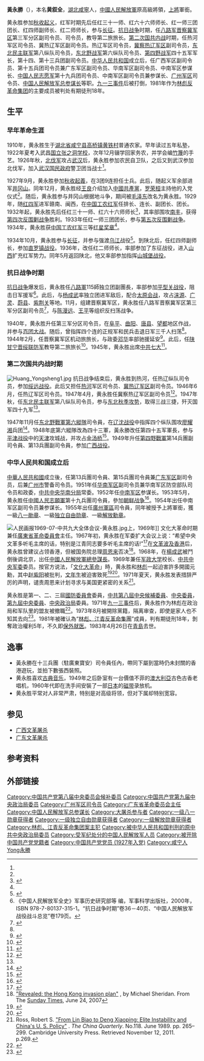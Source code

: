 {{Infobox Officeholder
|姓名    = 黄永胜
|原名    = 黄叙全
|字      = 
|号      = 
|其他姓名= 
|后缀尊称 = <del>[[中国人民解放军上将|上将]]</del>
|圖像    =  Huang Yongsheng.jpg
|圖像大小= 200px
|圖像說明= 身着上将礼服的黄永胜 摄于1955年
|order1        =
|office1       = 中国人民解放军广州军区司令员
|term_start1   = 1955年4月
|term_end1     = 1968年3月
|1blankname1   = [[中央军委主席|中央军委主席]]
|1namedata1    = [[毛泽东|毛泽东]]
|2blankname1   = [[中华人民共和国国防委员会|国防委员会]]主席
|2namedata1    = [[毛泽东|毛泽东]]{{to}}[[刘少奇|刘少奇]]
|predecessor1  = 首任，职位设立
|successor1    = [[丁盛|丁盛]]
|order2        = 第四任
|office2       = 中国人民解放军总参谋长
|term_start2   = 1968年3月
|term_end2     = 1971年9月
|1blankname2   = 中央军委主席
|1namedata2    = [[毛泽东|毛泽东]]
|predecessor2  = [[杨成武|杨成武]]（代理总参谋长）
|successor2    = [[邓小平|邓小平]]
|性別    = 男
|籍貫    = {{CHN}}[[湖北省|湖北省]][[咸宁县|咸宁县]]
|出生日期= {{birth date|1910|11|17}}（[[宣统|宣统]]二年10月16日）
|出生地點= {{QING}}[[湖北省_(清)|湖北省]][[咸宁县|咸宁县]][[高桥镇_(咸宁市)|高桥镇]][[黄铁村|黄铁村]]
|逝世日期= {{death date and age|1983|4|26|1910|11|17}}
|逝世地點= {{CHN}}[[山东省|山东省]][[青岛市|青岛市]]
|居處    =
|政黨    = <del>{{CPC}}</del>（1927年12月—1973年8月20日被开除）
|職業    = [[政治家|政治家]]、[[军事家|军事家]]
|父母    = 
|配偶    = [[项辉芳|项辉芳]]
|子女    = 长子[[黄春光|黄春光]]（项阳）<br>次子[[黄项林|黄项林]]<br>三子黄正（黄项辉）<br>四子[[黄项勇|黄项勇]]<br> 长女[[黄春萍|黄春萍]]<br>次女[[黄伟平|黄伟平]]<br>养女[[刘细枝|刘细枝]]
|親屬    = 
|國籍    = {{PRC}}
|宗教信仰= [[社会主义|社会主义]]<br>[[共产主义|共产主义]]
|學歷    = 大学
|母校    = [[中国人民抗日军政大学|中国工农红军大学]]
|網站    = 
|簽名    = 
|腳註    =
|別名    = 
|軍銜    = [[中国人民解放军上将|中国人民解放军上将]]（1955年）
|效忠    = {{PRC}}
|服務    = {{PLA}}
|服役期間= 1927年-1971年 
|階級    = [[中国人民解放军广州军区|中国人民解放军广州军区]]司令员<br>[[中国人民解放军总参谋部|中国人民解放军总参谋长]]
|隊      = 
|戰爭    = [[第一次国共内战|第一次国共内战]] <br>[[中国抗日战争|中国抗日战争]]<br> [[第二次国共内战|第二次国共内战]]<br>[[朝鲜战争|朝鲜战争]]
|獲獎    = [[一级八一勋章|一级八一勋章]] <br> [[一级独立自由勋章|一级独立自由勋章]] <br> [[一级解放勋章|一级解放勋章]]
|著作    = 
}}
'''黃永勝'''（{{bd|1910年|11月17日|1983年|4月26日|||黃永勝}}），本名'''黄叙全'''，[[湖北|湖北]][[咸宁县_(宋朝)|咸寧]]人，[[中國人民解放軍|中國人民解放軍]]原高級將領，[[中國人民解放軍上將|上將]]軍銜。

黄永胜参加[[秋收起义|秋收起义]]，红军时期先后任红三十一师、红六十六师师长、红一师三团团长、红四师副师长、红二师师长，参与[[长征|长征]]。[[抗日战争|抗日战争]]时期，任[[八路军|八路军]][[晋察冀军区|晋察冀军区]]第三军分区副司令员、司令员，教导第二旅旅长。[[第二次国共内战|第二次国共内战]]时期，任热河军区司令员、冀热辽军区副司令员。热辽军区司令员，[[冀察热辽军区|冀察热辽军区]]副司令员，[[东北民主联军|东北民主联军]]第八纵队司令员，[[东北野战军|东北野战军]]第六纵队司令员、[[第四野战军|第四野战军]]四十五军军长，第十四、第十三兵团副司令员。[[中华人民共和国|中华人民共和国]]成立后，任广西军区副司令员、第十五兵团司令员兼广东军区副司令员、华南军区副司令员、中南军区参谋长、[[中国人民志愿军|中国人民志愿军]]第十九兵团司令员、中南军区副司令员兼参谋长、[[广州军区|广州军区]]司令员、[[中国人民解放军总参谋长|中国人民解放军总参谋长]]等职。[[九一三事件|九一三事件]]后被打倒，1981年作为[[林彪反革命集团|林彪反革命集团]]的主要成员被判处有期徒刑18年。

== 生平 ==
=== 早年革命生涯 ===
1910年，黄永胜生于[[湖北省_(清)|湖北省]][[咸宁县_(宋朝)|咸宁县]][[高桥镇_(咸宁市)|高桥镇]][[黄铁村|黄铁村]]普通农家。早年读过五年私塾，1922年夏考入武昌[[国立张之洞学校|国立张之洞学校]]，次年12月辍学回家务农，并学会编[[竹篾|竹篾]]的手艺。1926年秋，[[北伐军|北伐军]]攻占[[武汉|武汉]]后，黄永胜参加农民自卫队，之后又到武汉参加北伐军，加入[[武汉国民政府|武汉国民政府]]警卫团当战士<ref name="张正隆"/>。

1927年9月，黄永胜參加[[秋收起義|秋收起義]]，在3团9连担任士兵。此后，随起义军余部进军[[井冈山|井冈山]]。同年12月，黄永胜经[[王良_(红军)|王良]]介绍加入[[中國共產黨|中國共產黨]]，[[罗荣桓|罗荣桓]]主持他的入党仪式<ref name="张正隆"/>。随后，黄永胜参与井冈山根据地斗争，期间被[[毛泽东|毛泽东]]改名为黄永胜。1929年，随[[红四军_(红一方面军)|红四军]]进军赣南、闽西，在[[中国工农红军|中国工农红军]]任排长、连长、副团长、团长。1932年起，黄永胜先后任红三十一师、红六十六师师长<ref>{{cite book|author=《中国人民解放军军史》编写组|title=《中国人民解放军军史：第一卷》|year=2010|publisher=军事科学出版社|pages=261|isbn=978-7-80237-381-5}}</ref>，其率部围攻[[南丰|南丰]]，获得[[第四次反围剿战争|第四次反围剿战争]]胜利。1933年任红一师三团团长，参与[[第五次反围剿战争|第五次反围剿战争]]。1934年，黄永胜获[[中国工农红军|中国工农红军]]三等[[红星奖章|红星奖章]]<ref name="张正隆"/>。

1934年10月，黄永胜参与[[长征|长征]]，并参与强渡[[乌江|乌江]]战役<ref>{{cite book|author=[[王树增|王树增]]|title=《长征》|url=https://archive.org/details/changzheng0000wang|year=2006|publisher=人民文学出版社|location=北京|isbn=978-7-02-005798-6|pages=[https://archive.org/details/changzheng0000wang/page/297 297]| language = zh-hans }}</ref>。到陕北后，任红四师副师长，参加[[直罗镇战役|直罗镇战役]]。1936年，改任红二师师长，率部参加了东征战役，进入[[山西|山西]]扩充红军势力。同年5月返回陕北，他又率部参加指挥[[山城堡战役|山城堡战役]]。

=== 抗日战争时期 ===
[[抗日战争|抗日战争]]爆发后，黄永胜任[[八路軍|八路軍]]115師独立团副團長，率部参加[[平型关战役|平型关战役]]，阻击日军援军<ref>《中国人民解放军全史》军事历史研究部等 编，军事科学出版社，2000年，ISBN 978-7-80137-315-1。“抗日战争时期”卷36－40页、“中国人民解放军战役战斗总览”卷179页。</ref>。此后，与[[杨成武|杨成武]]率独立团进军敌后，配合[[太原会战|太原会战]]，攻占[[涞源|涞源]]、[[广灵|广灵]]、[[蔚县|蔚县]]、[[紫荆关|紫荆关]]等地。11月，组建晋察冀军区，黄永胜任八路军晋察冀军区第三军分区副司令员<ref>{{cite book | language = zh-hans | author = 军事科学院军事图书馆 | coauthors =  | title = 中国人民解放军全史（中国人民解放军组织沿革和各级领导成员名录） | url =  | date = 2000 | location = 北京 | publisher = 军事科学出版社 | id = 第十卷（下） | isbn = 7801373154 | pages = 449 }}</ref>，与[[陈漫远|陈漫远]]、[[王平_(上将)|王平]]等组织反扫荡战争。

1940年，黄永胜升任第三军分区司令员，在[[阜平|阜平]]、[[曲阳|曲阳]]、[[唐县|唐县]]、[[望都|望都]]地区作战，并参与[[百团大战|百团大战]]{{Better source|reason=此處原本引用360doc為來源，為不可靠來源|date=2019年5月}}。随后，曾指挥四个连的正规军和民兵击退日军三千人扫荡<ref name="张正隆"/>。1944年2月，任晋察冀军区机动旅旅长，与政委[[邓华|邓华]]率部驰援延安<ref>{{cite book |language = zh-hans |author=罗印文 |title=《邓华将军传》|year=1995年 |publisher=中共中央党校出版社 |location= 北京|isbn = 9787503512254 |pages=125}}</ref>。此后，任[[陕甘宁晋绥联防军|陕甘宁晋绥联防军]]教导第二旅旅长<ref>{{cite book|author=《中国人民解放军军史》编写组|title=《中国人民解放军军史：第二卷》|year=2010|publisher=军事科学出版社|pages=297|isbn=978-7-80237-381-5}}</ref>。1945年，黄永胜出席[[中共七大|中共七大]]<ref>{{cite book |author=[[欧阳青|欧阳青]] |title=《大授衔：1955共和国将帅授衔档案》|year=2011 |publisher=长城出版社 |location=北京市西城区甘家口三里河路40号 |pages=321|isbn=978-7-5483-0058-8 |language = zh-hans}}</ref>。

=== 第二次国共内战时期 ===
[[File:Huang_Yongsheng1.jpg|thumb]]
抗日战争结束后，黄永胜到热河，任热辽纵队司令员，参加[[绥远战役|绥远战役]]。此后又担任[[熱河省_(中華民國)|热河]]军区司令员、[[冀热辽军区|冀热辽军区]]副司令员。1946年6月，任热辽军区司令员。1947年4月，黄永胜任冀察热辽军区副司令员<ref>{{cite book |author=张明金、刘立勤 |title=《中国人民解放军历史上的200个军区》|year=2010|publisher=解放军文艺出版社|isbn=978-7-5033-2252-5|pages=434}}</ref>。1947年秋，任[[东北民主联军|东北民主联军]]第八纵队司令员，参与[[东北1947年秋季战役|东北秋季攻势]]，取得三战三捷，歼灭国军四十九军<ref name="张正隆"/>。

1947年11月任[[东北野戰軍|东北野戰軍]][[中国人民解放军第四十三军|第六縱隊]]司令員，在[[辽沈战役|辽沈战役]]中指挥四个纵队围攻[[廖耀湘|廖耀湘]]兵团<ref name="张正隆">{{cite book |author=[[张正隆|张正隆]] |title=《一将难求——四野名将录》|url=https://archive.org/details/yijiangnanqiusiy0001zhan |year=2011 |publisher=白山出版社 |location=沈阳市沈河区二纬路23号 |pages=377-404|isbn=978-7-8068-7898-9 |language = zh-cn}}</ref>。1948年底第六縱隊改為四十三軍，黃永勝改任第四十五军軍長，参与[[平津战役|平津战役]]中的[[天津|天津]]攻城战，并攻占[[金汤桥|金汤桥]]<ref>{{cite book |author=张明金、赵功德 |title=《中国人民解放军历史上的70个军》|year=2006|publisher=解放军文艺出版社|isbn=978-7-5033-1940-2|pages=374-375}}</ref>。1949年升任[[第四野戰軍|第四野戰軍]]第14兵團副司令員、第13兵團副司令員，参加[[广西战役|广西战役]]。

=== 中华人民共和国成立后 ===
{{see also|广西文革屠杀|文革大屠杀 (广东)}}[[中華人民共和國|中華人民共和國]]成立後，任第13兵團司令員、第15兵團司令員兼[[广东军区|广东军区]]副司令员，后兼[[广州市|广州市]]警备司令员。1951年任[[华南军区|华南军区]]副司令员兼华南军区防空部队司令员和政委，[[中共中央华南分局|中共中央华南分局]]常委。1952年任[[第四野战军|中南军区]]参谋长。1953年5月，黄永胜任[[中國人民志願軍|中國人民志願軍]]第十九兵團司令員，參加[[朝鲜战争|朝鲜战争]]<ref>{{cite book|language=zh-hans|author=双石|title=《开国第一战(下)》|pages=1075|year=2013|publisher=四川人民出版社、华夏出版社|isbn=978-7-5411-3690-0}}</ref>。1954年出任中南军区副司令员兼参谋长。1955年出任[[廣州軍區|廣州軍區]]司令員，同年被授予上將軍銜，獲一級[[八一勛章|八一勛章]]、一級[[独立自由勋章|独立自由勋章]]、一級[[解放勳章|解放勳章]]。

[[File:人民画报1969-07-中共九大全体会议-黄永胜.jpg|thumb]]上，1969年]]
文化大革命时期兼任[[廣東省革命委員會|廣東省革命委員會]]主任。1967年初，黄永胜在军委扩大会议上说：“希望中央文革多听毛主席的话，特别是江青同志要多听毛主席的话!”<ref>{{cite news|url=http://history.sohu.com/20140425/n398760477.shtml|title=黄永胜打仗剽悍不输许世友 毛泽东帮他改名|date=2014-04-25|publisher=搜狐|language=zh-hans|accessdate=2015-03-06|archive-date=2020-06-05|archive-url=https://web.archive.org/web/20200605002831/https://history.sohu.com/20140425/n398760477.shtml|dead-url=no}}</ref>在[[六七暴动|文革波及香港]]后，黄永胜曾建议占领香港，但被国务院总理[[周恩来|周恩来]]否决<ref>[http://www.timesonline.co.uk/tol/news/world/asia/article1977594.ece "Revealed: the Hong Kong invasion plan"] {{Wayback|url=http://www.timesonline.co.uk/tol/news/world/asia/article1977594.ece |date=20090515142530 }}, by Michael Sheridan. From The [[Sunday_Times|Sunday Times]], June 24, 2007</ref>。1968年，在[[楊成武|楊成武]]被鬥倒後调北京，出任[[中國人民解放軍總參謀長|中國人民解放軍總參謀長]]。1969年兼任[[军政大学|军政大学]]校长、[[中共中央军委|中共中央军委]]委员。按官方说法，「[[文化大革命|文化大革命]]」時，黄永胜和[[林彪|林彪]]一起迫害許多開國元勳，其中[[赵紫阳|赵紫阳]]被批判，[[文年生|文年生]]被迫害致死<ref>{{cite book |author=舒暢 |title=《趙紫陽私生活》 |year=1981年 |publisher=科華圖書出版公司 |pages=42-43 |chapter=}}</ref><ref>{{cite news|url=http://hn.people.com.cn/BIG5/n/2015/0303/c356344-24051345-4.html|language=zh-hant|date=2015-03-03|accessdate=2015-03-06|title=揭林彪手下最牛上將 羅榮桓稱其玩女人不要臉|publisher=人民網|archive-url=https://web.archive.org/web/20150402120406/http://hn.people.com.cn/BIG5/n/2015/0303/c356344-24051345-4.html|archive-date=2015-04-02|dead-url=yes}}</ref>。1971年夏天，黄永胜发表措辞严厉的声明，谴责周恩来计划寻求与美国更紧密的关系<ref>Ross, Robert S. [http://www.jstor.org/stable/654827 "From Lin Biao to Deng Xiaoping: Elite Instability and China's U. S. Policy"] {{Wayback|url=http://www.jstor.org/stable/654827 |date=20210508062642 }}. ''The China Quarterly''. No.118. June 1989. pp. 265–299. Cambridge University Press. Retrieved November 12, 2011. p.269.</ref>。

黄永胜是第一、二、三屆[[中華人民共和國國防委員會|國防委員會]]委員，[[中国共产党第八届中央委员会候补委员列表|中共第八屆中央候補委員]]、[[中国共产党第八届中央委员会委员列表|中央委員]]，[[中国共产党第九届中央委员会委员列表|第九屆中央委員]]、[[中央政治局|中央政治局]]委員。1971年[[九一三事件|九一三事件]]后，黄永胜作为林彪在政治局和军队里的盟友被撤職<ref>{{cite book|author=（美）麦克法夸尔，（美）弗正清编，俞金戈等译|title=《剑桥中华人民共和国史下卷》|pages=334|publisher=中国社会科学出版社|year=1992|isbn=978-7-5004-1185-7}}</ref>。1973年8月被開除黨籍，隔离审查，即使是家人也不知其去向<ref name=qiu>{{cite book|title=The Culture of Power: The Lin Biao Incident in the Cultural Revolution|author=Qiu Jin|publisher=Stanford University Press|year=1999|isbn=0-8047-3529-8|url=http://books.google.com.au/books?id=Kc5wutpAuHgC|access-date=2015-03-06|archive-date=2015-04-02|archive-url=https://web.archive.org/web/20150402154425/http://books.google.com.au/books?id=Kc5wutpAuHgC|dead-url=no}}</ref>。1981年被確认為“[[林彪、江青反革命集團|林彪、江青反革命集團]]”成員，判有期徒刑18年，剝奪政治權利5年，不久即[[保外就医|保外就医]]。1983年4月26日在[[青島|青島]]去世。

== 逸事 ==
*黃永勝在十三兵團（駐廣東寶安）司令員任內，帶同下屬到當時仍未封關的香港遊玩，並拍下數張西裝照。
*黄永胜喜欢[[古典音乐|古典音乐]]，1949年之后卧室有一台價值不菲的[[澳大利亞|澳大利亞]]古色古香老唱机，1960年代即在洗手间安裝了一部[[日本|日本]]的[[磁带|磁带]]录放机。
*黄永胜平常对人非常严肃，特别是对高级将领，但对下属却特别宽容。

== 参见 ==

* [[广西文革屠杀|广西文革屠杀]]
*[[文革大屠杀_(广东)|广东文革屠杀]]

== 参考资料 ==
{{Reflist|2}}

== 外部链接 ==
{{start box}}
{{s-ppo|cpc}}
{{s-before|[[赵紫阳|赵紫阳]]|[[中国共产党广东省委员会|中国共产党广东省委员会]]第一书记}}
{{s-title|中共广东省革命委员会党的核心小组组长|1968年2月－1969年11月}}
{{s-after|[[刘兴元|刘兴元]]}}
{{s-gov|prc}}
{{s-before|[[陈郁_(1901年)|陈郁]]}}
{{s-title|[[广东省人民委员会|广东省人民委员会]][[广东省省长|省长]]|1967年11月－1968年2月}}
{{s-after|[[黄永胜|黄永胜]]|[[广东省革命委员会|广东省革命委员会]]主任}}
{{s-before|[[黄永胜|黄永胜]]|[[广东省人民委员会|广东省人民委员会]]省长}}
{{s-title|[[广东省革命委员会|广东省革命委员会]][[广东省省长|主任]]|1968年2月－1969年6月}}
{{s-after|[[刘兴元|刘兴元]]}}
{{s-mil|pla}}
{{s-before|[[叶剑英|叶剑英]]}}
{{s-title|[[中国人民解放军广州军区|中国人民解放军广州军区]]司令员|1955年3月－1969年7月}}
{{s-after|[[李天佑|李天佑]]}}
{{s-before|[[楊成武|楊成武]]}}
{{s-title|[[中國人民解放軍總參謀長|中國人民解放軍總參謀長]]|1968年3月－1971年9月}}
{{s-after|[[鄧小平|鄧小平]]}}
{{end box}}

{{中共中央政治局/9}}
{{中国人民解放军总参谋长}}
{{中国人民解放军开国上将}}
{{广东行政长官}}
{{中华人民共和国广东省正职领导人|nocat}}
{{文革时期人物}}
{{文革政治案件}}

{{Authority control}}
{{DEFAULTSORT:Huang黄}}
[[Category:中国共产党第八届中央委员会候补委员|Category:中国共产党第八届中央委员会候补委员]]
[[Category:中国共产党第九届中央政治局委员|Category:中国共产党第九届中央政治局委员]]
[[Category:广州军区司令员|Category:广州军区司令员]]
[[Category:广东省革命委员会主任|Category:广东省革命委员会主任]]
[[Category:中国人民解放军总参谋长|Category:中国人民解放军总参谋长]]
[[Category:大屠杀参与者|Category:大屠杀参与者]]
[[Category:一级八一勋章获得者|Category:一级八一勋章获得者]]
[[Category:一级独立自由勋章获得者|Category:一级独立自由勋章获得者]]
[[Category:一级解放勋章获得者|Category:一级解放勋章获得者]]
[[Category:林彪、江青反革命集团案主犯|Category:林彪、江青反革命集团案主犯]]
[[Category:被中华人民共和国判刑的原中共中央政治局委员|Category:被中华人民共和国判刑的原中共中央政治局委员]]
[[Category:受军纪处分的中国人民解放军人员|Category:受军纪处分的中国人民解放军人员]]
[[Category:被开除中国共产党党籍者|Category:被开除中国共产党党籍者]]
[[Category:中国共产党党员_(1927年入党)|Category:中国共产党党员 (1927年入党)]]
[[Category:咸宁人|Category:咸宁人]]
[[Category:黄姓|Yong永勝]]